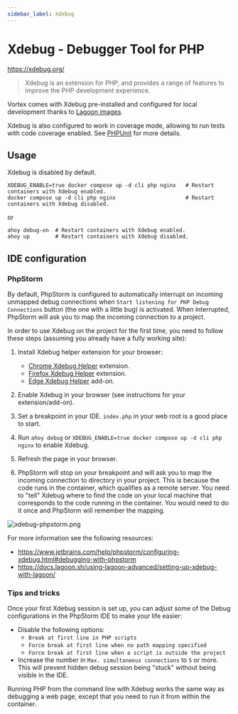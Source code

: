 ```yaml
---
sidebar_label: Xdebug
---
```


# Xdebug - Debugger Tool for PHP

https://xdebug.org/

> Xdebug is an extension for PHP, and provides a range of features to improve
> the PHP development experience.

Vortex comes with Xdebug pre-installed and configured for local development
thanks to [Lagoon images](https://github.com/uselagoon/lagoon-images).

Xdebug is also configured to work in coverage mode, allowing to run tests with
code coverage enabled. See [PHPUnit](phpunit.mdx#coverage) for more details.

## Usage

Xdebug is disabled by default.

```shell
XDEBUG_ENABLE=true docker compose up -d cli php nginx   # Restart containers with Xdebug enabled.
docker compose up -d cli php nginx                      # Restart containers with Xdebug disabled.
```

or

```shell
ahoy debug-on  # Restart containers with Xdebug enabled.
ahoy up        # Restart containers with Xdebug disabled.
```

## IDE configuration

### PhpStorm

By default, PhpStorm is configured to automatically interrupt on incoming
unmapped debug connections when `Start listening for PHP Debug Connections`
button (the one with a little bug) is activated. When interrupted, PhpStorm
will ask you to map the incoming connection to a project.

In order to use Xdebug on the project for the first time, you need to follow
these steps (assuming you already have a fully working site):

1. Install Xdebug helper extension for your browser:
     - [Chrome Xdebug Helper](https://chrome.google.com/webstore/detail/xdebug-helper/eadndfjplgieldjbigjakmdgkmoaaaoc)
       extension.
     - [Firefox Xdebug Helper](https://addons.mozilla.org/en-US/firefox/addon/xdebug-helper-for-firefox/)
       extension.
     - [Edge Xdebug Helper](https://microsoftedge.microsoft.com/addons/detail/xdebug-helper/ggnngifabofaddiejjeagbaebkejomen)
       add-on.

2. Enable Xdebug in your browser (see instructions for your extension/add-on).
3. Set a breakpoint in your IDE. `index.php` in your web root is a good place to
   start.
4. Run `ahoy debug` or `XDEBUG_ENABLE=true docker compose up -d cli php nginx`
   to enable Xdebug.
5. Refresh the page in your browser.
6. PhpStorm will stop on your breakpoint and will ask you to map the incoming
   connection to directory in your project. This is because the code runs in the
   container, which qualifies as a remote server. You need to "tell"
   Xdebug where to find the code on your local machine that corresponds to the
   code running in the container. You would need to do it once and PhpStorm will
   remember the mapping.

![xdebug-phpstorm.png](/img/xdebug-phpstorm.png)

For more information see the following resources:
- https://www.jetbrains.com/help/phpstorm/configuring-xdebug.html#debugging-with-phpstorm
- https://docs.lagoon.sh/using-lagoon-advanced/setting-up-xdebug-with-lagoon/

### Tips and tricks

Once your first Xdebug session is set up, you can adjust some of the Debug
configurations in the PhpStorm IDE to make your life easier:

- Disable the following options:
     - `Break at first line in PHP scripts`
     - `Force break at first line when no path mapping specified`
     - `Force break at first line when a script is outside the project`
- Increase the number in `Max. simultaneous connections` to `5` or more. This
  will prevent hidden debug session being "stuck" without being visible in
  the IDE.

Running PHP from the command line with Xdebug works the same way as
debugging a web page, except that you need to run it from within the
container.
